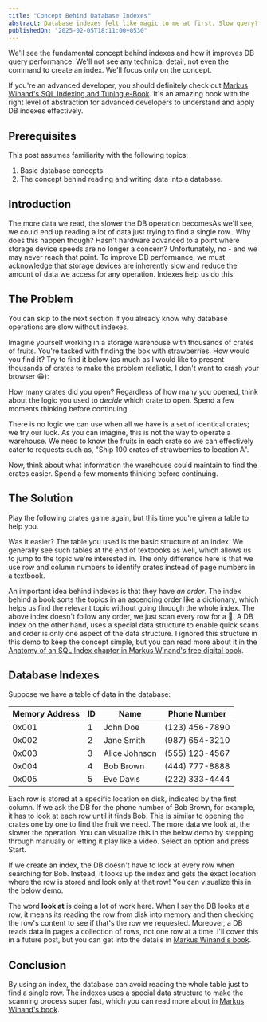 ```yaml
---
title: "Concept Behind Database Indexes"
abstract: Database indexes felt like magic to me at first. Slow query? Create an index and see the magic happen! We'll explore the fundamental concept behind indexes to help us understand advanced concepts later.
publishedOn: "2025-02-05T18:11:00+0530"
---
```


We'll see the fundamental concept behind indexes and how it improves DB query performance. We'll not see any technical detail, not even the command to create an index. We'll focus only on the concept.

If you're an advanced developer, you should definitely check out [Markus Winand's SQL Indexing and Tuning e-Book][1]. It's an amazing book with the right level of abstraction for advanced developers to understand and apply DB indexes effectively.

## Prerequisites

This post assumes familiarity with the following topics:

1. Basic database concepts.
2. The concept behind reading and writing data into a database.

## Introduction

The more data we read, the slower the DB operation becomes<InfoPopover>As we'll see, we could end up reading a lot of data just trying to find a single row.</InfoPopover>. Why does this happen though? Hasn't hardware advanced to a point where storage device speeds are no longer a concern? Unfortunately, no - and we may never reach that point. To improve DB performance, we must acknowledge that storage devices are inherently slow and reduce the amount of data we access for any operation. Indexes help us do this.

## The Problem

You can skip to the next section if you already know why database operations are slow without indexes.

Imagine yourself working in a storage warehouse with thousands of crates of fruits. You're tasked with finding the box with strawberries. How would you find it? Try to find it below (as much as I would like to present thousands of crates to make the problem realistic, I don't want to crash your browser 😁):

<FruitFinderGame fruitToFind="🍓" />

How many crates did you open? Regardless of how many you opened, think about the logic you used to _decide_ which crate to open. Spend a few moments thinking before continuing.

There is no logic we can use when all we have is a set of identical crates; we try our luck. As you can imagine, this is not the way to operate a warehouse. We need to know the fruits in each crate so we can effectively cater to requests such as, "Ship 100 crates of strawberries to location A".

Now, think about what information the warehouse could maintain to find the crates easier. Spend a few moments thinking before continuing.

## The Solution

Play the following crates game again, but this time you're given a table to help you.

<FruitFinderGame fruitToFind="🍒" showIndex={true} />

Was it easier? The table you used is the basic structure of an index. We generally see such tables at the end of textbooks as well, which allows us to jump to the topic we're interested in. The only difference here is that we use row and column numbers to identify crates instead of page numbers in a textbook.

An important idea behind indexes is that they have _an order_. The index behind a book sorts the topics in an ascending order like a dictionary, which helps us find the relevant topic without going through the whole index. The above index doesn't follow any order, we just scan every row for a 🍒. A DB index on the other hand, uses a special data structure to enable quick scans and order is only one aspect of the data structure. I ignored this structure in this demo to keep the concept simple, but you can read more about it in the [Anatomy of an SQL Index chapter in Markus Winand's free digital book][2].

## Database Indexes

Suppose we have a table of data in the database:

| Memory Address | ID  | Name          | Phone Number   |
| -------------- | --- | ------------- | -------------- |
| 0x001          | 1   | John Doe      | (123) 456-7890 |
| 0x002          | 2   | Jane Smith    | (987) 654-3210 |
| 0x003          | 3   | Alice Johnson | (555) 123-4567 |
| 0x004          | 4   | Bob Brown     | (444) 777-8888 |
| 0x005          | 5   | Eve Davis     | (222) 333-4444 |

Each row is stored at a specific location on disk, indicated by the first column. If we ask the DB for the phone number of Bob Brown, for example, it has to look at each row until it finds Bob. This is similar to opening the crates one by one to find the fruit we need. The more data we look at, the slower the operation. <DesktopOnly as ="span">You can visualize this in the below demo by stepping through manually or letting it play like a video. Select an option and press Start.</DesktopOnly>

<DatabaseIndexDemo withIndex={false} />
<Spacer size={64} />

If we create an index, the DB doesn't have to look at every row when searching for Bob. Instead, it looks up the index and gets the exact location where the row is stored and look only at that row! <DesktopOnly as ="span">You can visualize this in the below demo.</DesktopOnly>

<DatabaseIndexDemo withIndex={true} />
<Spacer size={64} />

The word **look at** is doing a lot of work here. When I say the DB looks at a
row, it means its reading the row from disk into memory and then checking the
row's content to see if that's the row we requested. Moreover, a DB reads data
in pages <InfoPopover>a collection of rows</InfoPopover>, not one row at a time. I'll cover this in a future post, but you can get into the details in [Markus Winand's book][2].

## Conclusion

By using an index, the database can avoid reading the whole table just to find a single row. The indexes uses a special data structure to make the scanning process super fast, which you can read more about in [Markus Winand's book][2].

[1]: https://use-the-index-luke.com/sql/table-of-contents
[2]: https://use-the-index-luke.com/sql/anatomy
